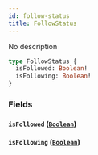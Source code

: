 ```yaml
---
id: follow-status
title: FollowStatus
---
```


No description

```graphql
type FollowStatus {
  isFollowed: Boolean!
  isFollowing: Boolean!
}
```

### Fields

#### `isFollowed` ([`Boolean`](/V1/cyberconnect-api/reference/scalars/boolean))

#### `isFollowing` ([`Boolean`](/V1/cyberconnect-api/reference/scalars/boolean))
